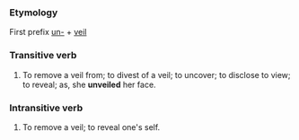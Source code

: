 ===Etymology===
First prefix [[un-]] + [[veil]] 
===Transitive verb===
#To remove a veil from; to divest of a veil; to uncover; to disclose to view; to reveal; as, she '''unveiled''' her face.
===Intransitive verb===
#To remove a veil; to reveal one's self.